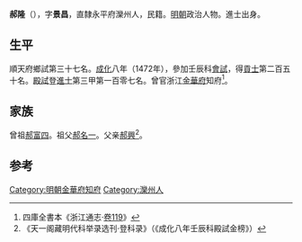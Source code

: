 '''郝隆'''（{{bd|1441年||？}}），字'''景昌'''，直隸永平府灤州人，民籍。[[明朝|明朝]]政治人物。進士出身。

==生平==
順天府鄉試第三十七名。[[成化|成化]]八年（1472年），參加壬辰科[[會試|會試]]，得[[貢士|貢士]]第二百五十名。[[殿試|殿試]]登[[進士|進士]]第三甲第一百零七名。曾官浙江[[金華府|金華府]]知府<ref>四庫全書本《浙江通志·[[s:浙江通志_(四庫全書本)/卷119|卷119]]》</ref>。

==家族==
曾祖[[郝富四|郝富四]]。祖父[[郝名一|郝名一]]。父亲[[郝興|郝興]]<ref>《天一阁藏明代科举录选刊·登科录》（《成化八年壬辰科殿試金榜》）</ref>。

==参考==
{{reflist}}

{{成化八年壬辰科殿試金榜}}
{{DEFAULTSORT:Hao郝}}

[[Category:明朝金華府知府|Category:明朝金華府知府]]
[[Category:灤州人|Category:灤州人]]